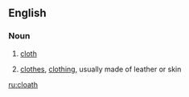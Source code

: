 ==English==

===Noun===
{{en-noun}}

#{{obsolete}} [[cloth]]
#{{obsolete}} [[clothes]], [[clothing]], usually made of leather or skin

[[ru:cloath]]